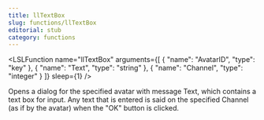 ```yaml
---
title: llTextBox
slug: functions/llTextBox
editorial: stub
category: functions
---
```


<LSLFunction
	name="llTextBox"
	arguments={[
	{
		"name": "AvatarID",
		"type": "key"
	},
	{
		"name": "Text",
		"type": "string"
	},
	{
		"name": "Channel",
		"type": "integer"
	}
]}
	sleep={1}
/>

Opens a dialog for the specified avatar with message Text, which contains a text box for input. Any text that is entered is said on the specified Channel (as if by the avatar) when the &quot;OK&quot; button is clicked.
